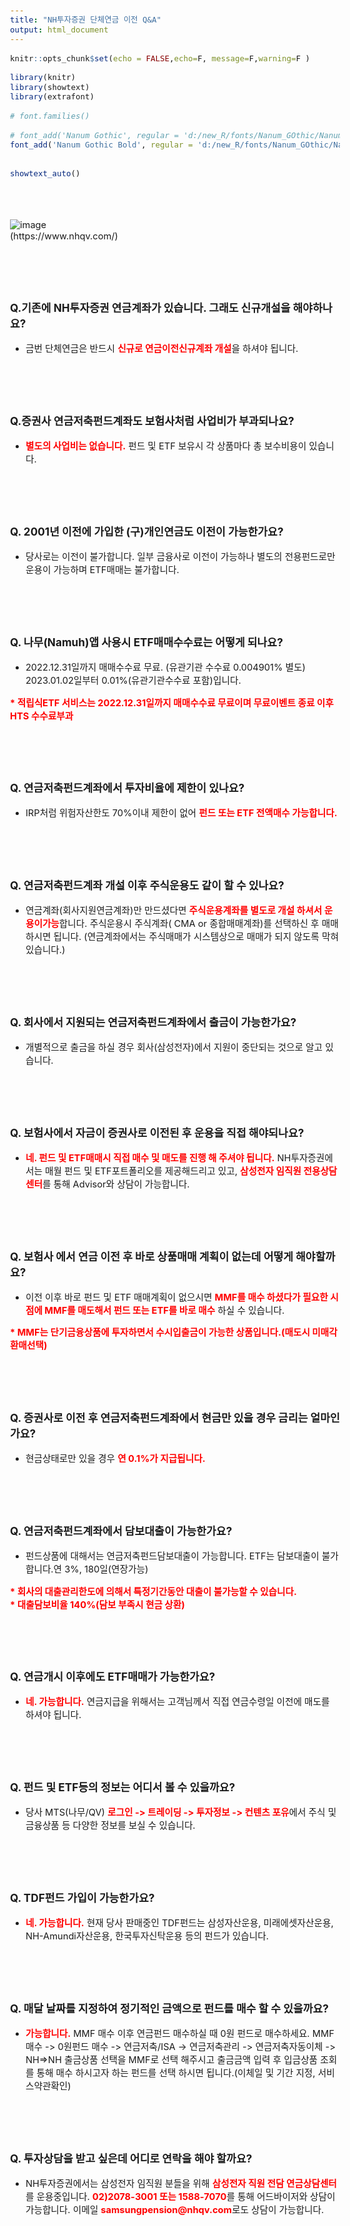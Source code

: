```yaml
---
title: "NH투자증권 단체연금 이전 Q&A"
output: html_document
---
```


<style type="text/css">
  body{
  font-size: 11pt;
}
</style>

```r
knitr::opts_chunk$set(echo = FALSE,echo=F, message=F,warning=F )

library(knitr)
library(showtext)
library(extrafont)

# font.families()

# font_add('Nanum Gothic', regular = 'd:/new_R/fonts/Nanum_GOthic/NanumGothic-Regular.ttf')
font_add('Nanum Gothic Bold', regular = 'd:/new_R/fonts/Nanum_GOthic/NanumGothic-Bold.ttf')


showtext_auto()

```

<br/><br/>

![image](D:/new_R/회사/디자/QNA/nhis.png)<br>(https://www.nhqv.com/)

<br/><br/><br/>

### Q.기존에 NH투자증권 연금계좌가 있습니다. 그래도 신규개설을 해야하나요?

  - 금번 단체연금은 반드시 **<span style="color:red">신규로 연금이전신규계좌 개설</span>**을 하셔야 됩니다.

<br/><br/><br/>

### Q.증권사 연금저축펀드계좌도 보험사처럼 사업비가 부과되나요?

  - **<span style="color:red">별도의 사업비는 없습니다.</span>** 펀드 및 ETF 보유시 각 상품마다 총 보수비용이 있습니다.

<br/><br/><br/>

### Q. 2001년 이전에 가입한 (구)개인연금도 이전이 가능한가요?


  - 당사로는 이전이 불가합니다. 일부 금융사로 이전이 가능하나 별도의 전용펀드로만 운용이 가능하며 ETF매매는 불가합니다.

<br/><br/><br/>

### Q. 나무(Namuh)앱 사용시 ETF매매수수료는 어떻게 되나요?


  - 2022.12.31일까지 매매수수료 무료. (유관기관 수수료 0.004901% 별도) <br> 2023.01.02일부터 0.01%(유관기관수수료 포함)입니다.

   **<span style="color:red">* 적립식ETF 서비스는 2022.12.31일까지 매매수수료 무료이며 무료이벤트 종료 이후 HTS 수수료부과</span>**

<br/><br/><br/>

### Q. 연금저축펀드계좌에서 투자비율에 제한이 있나요?


  - IRP처럼 위험자산한도 70%이내 제한이 없어 **<span style="color:red">펀드 또는 ETF 전액매수 가능합니다.</span>**

<br/><br/><br/>

### Q. 연금저축펀드계좌 개설 이후 주식운용도 같이 할 수 있나요?


  - 연금계좌(회사지원연금계좌)만 만드셨다면 **<span style="color:red">주식운용계좌를 별도로 개설 하셔서 운용이가능</span>**합니다. 주식운용시 주식계좌( CMA or 종합매매계좌)를 선택하신 후 매매하시면
됩니다. (연금계좌에서는 주식매매가 시스템상으로 매매가 되지 않도록 막혀 있습니다.)

<br/><br/><br/>

### Q. 회사에서 지원되는 연금저축펀드계좌에서 출금이 가능한가요?


  - 개별적으로 출금을 하실 경우 회사(삼성전자)에서 지원이 중단되는 것으로 알고 있습니다.

<br/><br/><br/>

### Q. 보험사에서 자금이 증권사로 이전된 후 운용을 직접 해야되나요?


  - **<span style="color:red">네. 펀드 및 ETF매매시 직접 매수 및 매도를 진행 해 주셔야 됩니다.</span>**
NH투자증권에서는 매월 펀드 및 ETF포트폴리오를 제공해드리고 있고, **<span style="color:red">삼성전자 임직원 전용상담센터</span>**를 통해 Advisor와 상담이 가능합니다.

<br/><br/><br/>

### Q. 보험사 에서 연금 이전 후 바로 상품매매 계획이 없는데 어떻게 해야할까요?


  - 이전 이후 바로 펀드 및 ETF 매매계획이 없으시면 **<span style="color:red">MMF를 매수 하셨다가 필요한 시점에 MMF를 매도해서 펀드 또는 ETF를 바로 매수</span>** 하실 수 있습니다.

**<span style="color:red">* MMF는 단기금융상품에 투자하면서 수시입출금이 가능한 상품입니다.(매도시 미매각환매선택)</span>**

<br/><br/><br/>

### Q. 증권사로 이전 후 연금저축펀드계좌에서 현금만 있을 경우 금리는 얼마인가요?


  - 현금상태로만 있을 경우 **<span style="color:red">연 0.1%가 지급됩니다.</span>**

<br/><br/><br/>

### Q. 연금저축펀드계좌에서 담보대출이 가능한가요?


  - 펀드상품에 대해서는 연금저축펀드담보대출이 가능합니다. ETF는 담보대출이 불가합니다.연 3%, 180일(연장가능)

**<span style="color:red">* 회사의 대출관리한도에 의해서 특정기간동안 대출이 불가능할 수 있습니다.</span>**<br>
**<span style="color:red">* 대출담보비율 140%(담보 부족시 현금 상환)</span>**

<br/><br/><br/>

### Q. 연금개시 이후에도 ETF매매가 가능한가요?


  - **<span style="color:red">네. 가능합니다.</span>** 연금지급을 위해서는 고객님께서 직접 연금수령일 이전에 매도를 하셔야 됩니다.

<br/><br/><br/>


### Q. 펀드 및 ETF등의 정보는 어디서 볼 수 있을까요?


  - 당사 MTS(나무/QV) **<span style="color:red">로그인 -> 트레이딩 -> 투자정보 -> 컨텐츠 포유</span>**에서 주식 및 금융상품
등 다양한 정보를 보실 수 있습니다.

<br/><br/><br/>

### Q. TDF펀드 가입이 가능한가요?

  - **<span style="color:red">네. 가능합니다.</span>** 현재 당사 판매중인 TDF펀드는 삼성자산운용, 미래에셋자산운용,
NH-Amundi자산운용, 한국투자신탁운용 등의 펀드가 있습니다.

<br/><br/><br/>

### Q. 매달 날짜를 지정하여 정기적인 금액으로 펀드를 매수 할 수 있을까요?

  - **<span style="color:red">가능합니다.</span>** MMF 매수 이후 연금펀드 매수하실 때 0원 펀드로 매수하세요.
MMF매수 -> 0원펀드 매수 -> 연금저축/ISA -> 연금저축관리 -> 연금저축자동이체 -> NH=>NH
출금상품 선택을 MMF로 선택 해주시고 출금금액 입력 후 입금상품 조회를 통해
매수 하시고자 하는 펀드를 선택 하시면 됩니다.(이체일 및 기간 지정, 서비스약관확인)

<br/><br/><br/>


### Q. 투자상담을 받고 싶은데 어디로 연락을 해야 할까요?

  - NH투자증권에서는 삼성전자 임직원 분들을 위해 **<span style="color:red">삼성전자 직원 전담 연금상담센터</span>**를 운용중입니다.
**<span style="color:red">02)2078-3001 또는 1588-7070</span>**를 통해 어드바이저와 상담이 가능합니다.
이메일 **<span style="color:red">samsungpension@nhqv.com</span>**로도 상담이 가능합니다.

<br/><br/><br/>





